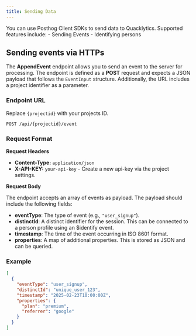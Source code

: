 ```yaml
---
title: Sending Data
---
```



<Aside type="tip">
You can use Posthog Client SDKs to send data to Quacklytics. Supported features include:
- Sending Events
- Identifying persons
</Aside>

## Sending events via HTTPs

The **AppendEvent** endpoint allows you to send an event to the server for processing. The endpoint is defined as a **POST** request and expects a JSON payload that follows the `EventInput` structure. Additionally, the URL includes a project identifier as a parameter.

### Endpoint URL

Replace `{projectid}` with your projects ID.

```
POST /api/{projectid}/event
```

### Request Format

**Request Headers**

- **Content-Type:** `application/json`
- **X-API-KEY:** `your-api-key` - Create a new api-key via the project settings.

**Request Body**

The endpoint accepts an array of events as payload. The payload should include the following fields:

- **eventType**: The type of event (e.g., `"user_signup"`).
- **distinctId**: A distinct identifier for the session. This can be connected to a person profile using an $identify event.
- **timestamp**: The time of the event occurring in ISO 8601 format.
- **properties**: A map of additional properties. This is stored as JSON and can be queried.

### Example

```json
[
  {
    "eventType": "user_signup",
    "distinctId": "unique_user_123",
    "timestamp": "2025-02-23T10:00:00Z",
    "properties": {
      "plan": "premium",
      "referrer": "google"
    }
  }
]
```
